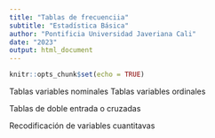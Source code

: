 ```yaml
---
title: "Tablas de frecuenciia"
subtitle: "Estadística Básica"
author: "Pontificia Universidad Javeriana Cali"
date: "2023"
output: html_document
---
```


```r
knitr::opts_chunk$set(echo = TRUE)
```

Tablas variables nominales
Tablas variables ordinales

Tablas de doble entrada o cruzadas

Recodificación de variables cuantitavas

